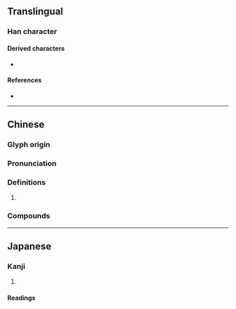 {{character info}}
==Translingual==

===Han character===
{{Han char|rn=72|rad=日|as=04|sn=8|four=67020|canj=APHH,XAPHH|ids=⿰日勿}}

====Derived characters====
* {{l|mul|[[𭝓]]}}

====References====
* {{Han ref|kx=0492.010|dkj=13812|dj=0854.060|hdz=21493.010|uh=6612|ud=26130|bh=CCC7|bd=52423}}

----

==Chinese==
{{zh-forms|alt=㫚,曶}}

===Glyph origin===
{{Han etym}}

===Pronunciation===
{{zh-pron
|m=hū
|c=fat1
|mc=y
|oc=y
|cat=
}}

===Definitions===
{{zh-hanzi}}

# {{rfdef|zh}}

===Compounds===
{{zh-der|昒怳|昒昕|昒爽|蠁昒}}

----

==Japanese==

===Kanji===
{{ja-kanji|grade=|rs=日04}}

# {{rfdef|ja|sort=日04}}

====Readings====
{{ja-readings
|goon=こち, もち
|kanon=こつ, ぶつ
|kun=よあけ-
}}